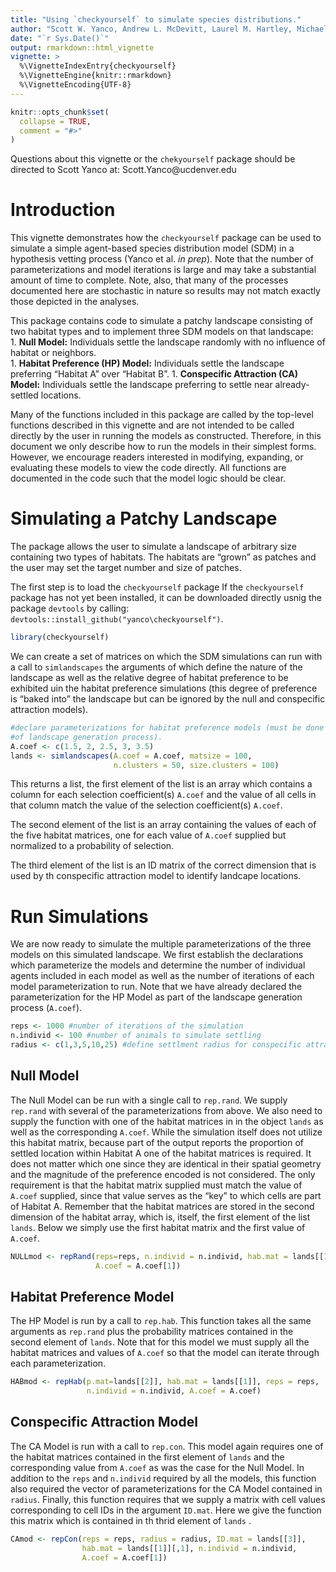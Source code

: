 ---
title: "Using `checkyourself` to simulate species distributions."
author: "Scott W. Yanco, Andrew L. McDevitt, Laurel M. Hartley, Michael B. Wunder"
date: "`r Sys.Date()`"
output: rmarkdown::html_vignette
vignette: >
  %\VignetteIndexEntry{checkyourself}
  %\VignetteEngine{knitr::rmarkdown}
  %\VignetteEncoding{UTF-8}
---

```{r setup, include = FALSE}
knitr::opts_chunk$set(
  collapse = TRUE,
  comment = "#>"
)
```

Questions about this vignette or the `chekyourself` package should be directed to Scott Yanco at: Scott.Yanco@ucdenver.edu  

# Introduction

This vignette demonstrates how the `checkyourself` package can be used to simulate a simple agent-based species distribution model (SDM) in a hypothesis vetting process (Yanco et al. *in prep*).  Note that the number of parameterizations and model iterations is large and may take a substantial amount of time to complete. Note, also, that many of the processes documented here are stochastic in nature so results may not match exactly those depicted in the analyses.  

This package contains code to simulate a patchy landscape consisting of two habitat types and to implement three SDM models on that landscape:  
1. **Null Model:** Individuals settle the landscape randomly with no influence of habitat or neighbors.  
1. **Habitat Preference (HP) Model:** Individuals settle the landscape preferring "Habitat A" over "Habitat B".
1. **Conspecific Attraction (CA) Model:** Individuals settle the landscape preferring to settle near already-settled locations.

Many of the functions included in this package are called by the top-level functions described in this vignette and are not intended to be called directly by the user in running the models as constructed.  Therefore, in this document we only describe how to run the models in their simplest forms.  However, we encourage readers interested in modifying, expanding, or evaluating these models to view the code directly.  All functions are documented in the code such that the model logic should be clear.  

# Simulating a Patchy Landscape  

The package allows the user to simulate a landscape of arbitrary size containing two types of habitats.  The habitats are "grown" as patches and the user may set the target number and size of patches.  

The first step is to load the `checkyourself` package If the `checkyourself` package has not yet been installed, it can be downloaded directly usnig the package `devtools` by calling: `devtools::install_github("yanco\checkyourself")`.  

```{r}
library(checkyourself)
```

We can create a set of matrices on which the SDM simulations can run with a call to `simlandscapes` the arguments of which define the nature of the landscape as well as the relative degree of habitat preference to be exhibited uin the habitat preference simulations (this degree of preference is "baked into" the landscape but can be ignored by the null and conspecific attraction models).  
```{r}
#declare parameterizations for habitat preference models (must be done as part 
#of landscape generation process).
A.coef <- c(1.5, 2, 2.5, 3, 3.5) 
lands <- simlandscapes(A.coef = A.coef, matsize = 100, 
                       n.clusters = 50, size.clusters = 100)
```

This returns a list, the first element of the list is an array which contains a column for each selection coefficient(s) `A.coef` and the value of all cells in that column match  the value of the selection coefficient(s) `A.coef`.  

The second element of the list is an array containing the values of each of the five habitat matrices, one for each value of `A.coef` supplied but normalized to a probability of selection. 

The third element of the list is an ID matrix of the correct dimension that is used by th conspecific attraction model to identify landcape locations.

# Run Simulations

We are now ready to simulate the multiple parameterizations of the three models on this simulated landscape.  We first establish the declarations which parameterize the models and determine the number of individual agents included in each model as well as the number of iterations of each model parameterization to run.  Note that we have already declared the parameterization for the HP Model as part of the landscape generation process (`A.coef`).  

```{r}
reps <- 1000 #number of iterations of the simulation
n.individ <- 100 #number of animals to simulate settling
radius <- c(1,3,5,10,25) #define settlment radius for conspecific attraction
```

## Null Model

The Null Model can be run with a single call to `rep.rand`.  We supply `rep.rand` with several of the parameterizations from above.  We also need to supply the function with one of the habitat matrices in in the object `lands` as well as the corresponding `A.coef`.  While the simulation itself does not utilize this habitat matrix, because part of the output reports the proportion of settled location within Habitat A one of the habitat matrices is required.  It does not matter which one since they are identical in their spatial geometry and the magnitude of the preference encoded is not considered. The only requirement is that the habitat matrix supplied must match the value of `A.coef` supplied, since that value serves as the "key" to which cells are part of Habitat A.  Remember that the habitat matrices are stored in the second dimension of the habitat array, which is, itself, the first element of the list `lands`. Below we simply use the first habitat matrix and the first value of `A.coef`.

```{r eval=FALSE}
NULLmod <- repRand(reps=reps, n.individ = n.individ, hab.mat = lands[[1]][,1], 
                   A.coef = A.coef[1])
```

## Habitat Preference Model

The HP Model is run by a call to `rep.hab`. This function takes all the same arguments as `rep.rand` plus the probability matrices contained in the second element of `lands`.  Note that for this model we must supply all the habitat matrices and values of `A.coef` so that the model can iterate through each parameterization.

```{r eval=FALSE}
HABmod <- repHab(p.mat=lands[[2]], hab.mat = lands[[1]], reps = reps, 
                 n.individ = n.individ, A.coef = A.coef)
```

## Conspecific Attraction Model

The CA Model is run with a call to `rep.con`. This model again requires one of the habitat matrices contained in the first element of `lands` and the corresponding value from `A.coef` as was the case for the Null Model.  In addition to the `reps` and `n.individ` required by all the models, this function also required the vector of parameterizations for the CA Model contained in `radius`.  Finally, this function requires that we supply a matrix with cell values corresponding to cell IDs in the argument `ID.mat`.  Here we give the function this matrix which is contained in th thrid element of `lands` .

```{r eval=FALSE}
CAmod <- repCon(reps = reps, radius = radius, ID.mat = lands[[3]], 
                hab.mat = lands[[1]][,1], n.individ = n.individ, 
                A.coef = A.coef[1])
```


